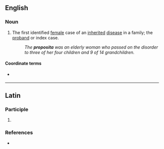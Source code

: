 ==English==

===Noun===
{{en-noun|propositae}}

# The first identified [[female]] case of an [[inherited]] [[disease]] in a family; the [[proband]] or index case.
#: ''The '''proposita''' was an elderly woman who passed on the disorder to three of her four children and 9 of 14 grandchildren.''

====Coordinate terms====
* {{l|en|propositus}} {{qual|male}}

----

==Latin==

===Participle===
{{la-part-form|prōposita}}

# {{inflection of|la|prōpositus||nom//voc//abl|f|s|;|nom//acc//voc|n|p}}

===References===
* {{R:du Cange}}